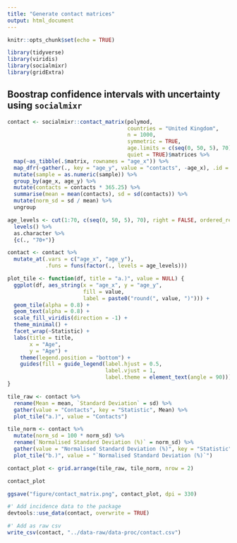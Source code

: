 ```yaml
---
title: "Generate contact matrices"
output: html_document
---
```


```r
knitr::opts_chunk$set(echo = TRUE)
```

```r
library(tidyverse)
library(viridis)
library(socialmixr)
library(gridExtra)
```


## Boostrap confidence intervals with uncertainty using `socialmixr`

```r
contact <- socialmixr::contact_matrix(polymod, 
                                      countries = "United Kingdom",
                                      n = 1000,
                                      symmetric = TRUE,
                                      age.limits = c(seq(0, 50, 5), 70),
                                      quiet = TRUE)$matrices %>% 
  map(~as_tibble(.$matrix, rownames = "age_x")) %>% 
  map_dfr(~gather(., key = "age_y", value = "contacts", -age_x), .id = "sample") %>% 
  mutate(sample = as.numeric(sample)) %>% 
  group_by(age_x, age_y) %>% 
  mutate(contacts = contacts * 365.25) %>% 
  summarise(mean = mean(contacts), sd = sd(contacts)) %>% 
  mutate(norm_sd = sd / mean) %>% 
  ungroup

age_levels <- cut(1:70, c(seq(0, 50, 5), 70), right = FALSE, ordered_result = TRUE) %>%
  levels() %>% 
  as.character %>% 
  {c(., "70+")}

contact <- contact %>% 
  mutate_at(.vars = c("age_x", "age_y"),
            .funs = funs(factor(., levels = age_levels)))
```



```r
plot_tile <- function(df, title = "a.)", value = NULL) {
  ggplot(df, aes_string(x = "age_x", y = "age_y",
                        fill = value, 
                        label = paste0("round(", value, ")"))) +
  geom_tile(alpha = 0.8) +
  geom_text(alpha = 0.8) +
  scale_fill_viridis(direction = -1) + 
  theme_minimal() +
  facet_wrap(~Statistic) +
  labs(title = title,
       x = "Age",
       y = "Age") +
    theme(legend.position = "bottom") +
    guides(fill = guide_legend(label.hjust = 0.5,
                               label.vjust = 1,
                               label.theme = element_text(angle = 90)))
}

tile_raw <- contact %>% 
  rename(Mean = mean, `Standard Deviation` = sd) %>% 
  gather(value = "Contacts", key = "Statistic", Mean) %>%
  plot_tile("a.)", value = "Contacts")

tile_norm <- contact %>% 
  mutate(norm_sd = 100 * norm_sd) %>% 
  rename(`Normalised Standard Deviation (%)` = norm_sd) %>% 
  gather(value = "Normalised Standard Deviation (%)", key = "Statistic", `Normalised Standard Deviation (%)`) %>%
  plot_tile("b.)", value = "`Normalised Standard Deviation (%)`")

contact_plot <- grid.arrange(tile_raw, tile_norm, nrow = 2)

contact_plot

ggsave("figure/contact_matrix.png", contact_plot, dpi = 330)
```

```r
#' Add incidence data to the package
devtools::use_data(contact, overwrite = TRUE)

#' Add as raw csv
write_csv(contact, "../data-raw/data-proc/contact.csv")
```
